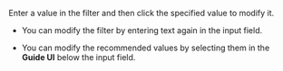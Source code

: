 Enter a value in the filter and then click the specified value to modify it.

<ImgLang img='log-lt-filter-modify.png' desc='Modifying the filter'/>

- You can modify the filter by entering text again in the input field.

- You can modify the recommended values by selecting them in the **Guide UI** below the input field. 
